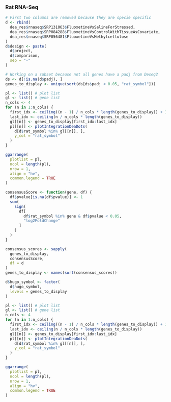 ### Rat RNA-Seq {#resultsIntegrationRatRna}

```r
# First two columns are removed because they are specie specific
d <- rbind(
  dea_res$rnaseq$SRP131063$FluoxetineVsSalineForStressed,
  dea_res$rnaseq$SRP084288$FluoxetineVsControlWithTissueAsCovariate,
  dea_res$rnaseq$SRP056481$FluoxetineVsMethylcellulose
)
d$design <- paste(
  d$project,
  d$comparison,
  sep = "-"
)

# Working on a subset because not all genes have a padj from Deseq2
ds <- d[!is.na(d$padj), ]
genes_to_display <- unique(sort(ds[ds$padj < 0.05, "rat_symbol"]))

pl <- list() # plot list
gl <- list() # gene list
n_cols <- 4
for (n in 1:n_cols) {
  first_idx <- ceiling((n - 1) / n_cols * length(genes_to_display)) + 1
  last_idx <- ceiling(n / n_cols * length(genes_to_display))
  gl[[n]] <- genes_to_display[first_idx:last_idx]
  pl[[n]] <- plotIntegrationDeaDots(
    d[d$rat_symbol %in% gl[[n]], ],
    y_col = "rat_symbol"
  )
}

ggarrange(
  plotlist = pl,
  ncol = length(pl),
  nrow = 1,
  align = "hv",
  common.legend = TRUE
)
```

```r
consensusScore <- function(gene, df) {
  df$pvalue[is.na(df$pvalue)] <- 1
  sum(
    sign(
      df[
        df$rat_symbol %in% gene & df$pvalue < 0.05,
        "log2FoldChange"
      ]
    )
  )
}

consensus_scores <- sapply(
  genes_to_display,
  consensusScore,
  df = d
)
genes_to_display <- names(sort(consensus_scores))

d$hugo_symbol <- factor(
  d$hugo_symbol,
  levels = genes_to_display
)

pl <- list() # plot list
gl <- list() # gene list
n_cols <- 4
for (n in 1:n_cols) {
  first_idx <- ceiling((n - 1) / n_cols * length(genes_to_display)) + 1
  last_idx <- ceiling(n / n_cols * length(genes_to_display))
  gl[[n]] <- genes_to_display[first_idx:last_idx]
  pl[[n]] <- plotIntegrationDeaDots(
    d[d$rat_symbol %in% gl[[n]], ],
    y_col = "rat_symbol"
  )
}

ggarrange(
  plotlist = pl,
  ncol = length(pl),
  nrow = 1,
  align = "hv",
  common.legend = TRUE
)
```
